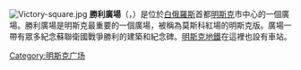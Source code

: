 {{expand|time=2015-12-23T08:43:27+00:00}}
{{unreferenced|time=2015-12-23T08:43:27+00:00}}
{{coord|display=title|53|54|30|N|27|34|28|E|type:landmark_region:BY}}
[[Image:Victory-square.jpg|right]]
'''勝利廣場'''（{{lang-be|Пло́шча Перамо́гі}}，{{lang-ru|Пло́щадь Побе́ды}}）是位於[[白俄羅斯|白俄羅斯]]首都[[明斯克|明斯克]]市中心的一個廣場。勝利廣場是明斯克最重要的一個廣場，被稱為莫斯科紅場的明斯克版。廣場一帶有眾多紀念蘇聯衛國戰爭勝利的建築和紀念碑。[[明斯克地鐵|明斯克地鐵]]在這裡也設有車站。
[[Category:明斯克广场|Category:明斯克广场]]